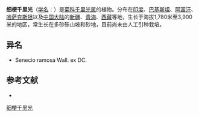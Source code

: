 {{Speciesbox
| name = 细梗千里光
| status = 
| status_system = 
| image =
| genus = Senecio
| species = krascheninnikovii
| authority = Schischk.
}}

'''细梗千里光'''（[[学名|学名]]：{{lang|la|''Senecio krascheninnikovii''}}）是[[菊科|菊科]][[千里光属|千里光属]]的植物。分布在[[印度|印度]]、[[巴基斯坦|巴基斯坦]]、[[阿富汗|阿富汗]]、[[哈萨克斯坦|哈萨克斯坦]]以及[[中国大陆|中国大陆]]的[[新疆|新疆]]、[[青海|青海]]、[[西藏|西藏]]等地，生长于海拔1,780米至3,900米的地区，常生长在多砂砾山坡和砂地，目前尚未由人工引种栽培。

== 异名 ==
* Senecio ramosa Wall. ex DC.

== 参考文献 ==
<div class="references-small">
* {{cite web| url =http://www.bioinfo.cn/db05/KmzwSpecies.php?action=view&id=5242| title =细梗千里光| work =《中国高等植物数据库全库》| publisher =中国科学院微生物研究所| author =昆明植物研究所| accessdate =2009-02-25| deadurl =yes| archiveurl =https://web.archive.org/web/20160305081410/http://www.bioinfo.cn/db05/KmzwSpecies.php?action=view&id=5242| archivedate =2016-03-05}}
</div>
{{Taxonbar|from=Q15231743}}

[[Category:千里光属|细梗千里光]]


{{植物小作品}}